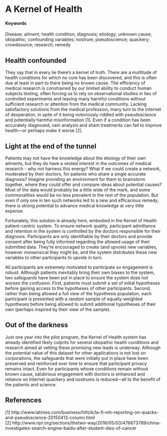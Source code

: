 # A Kernel of Health {#kernel-of-health}

#### Keywords

Disease; ailment; health condition; diagnosis; etiology; unknown cause; idiopathic; confounding variables; nostrum; pseudoscience; quackery; crowdsource; research; remedy

## Health confounded

They say that in every lie there’s a kernel of truth. There are a multitude of health conditions for which no cure has been discovered, and this is often due at least in part to there being no known cause. The efficiency of medical research is constrained by our limited ability to conduct human subjects testing, often forcing us to rely on observational studies in lieu of controlled experiments and leaving many harmful conditions without sufficient research or attention from the medical community. Lacking satisfactory solutions from the medical profession, many turn to the Internet of desperation, in spite of it being notoriously riddled with pseudoscience and potentially harmful misinformation [1]. Even if a condition has been accurately diagnosed, vain analysis and sham treatments can fail to improve health—or perhaps make it worse [2].

## Light at the end of the tunnel

Patients may not have the knowledge about the etiology of their own ailments, but they do have a vested interest in the outcomes of medical research - why not harness this energy? What if we could create a network, moderated by their doctors, for patients who share a single accurate diagnosis? Imagine providing an environment for them to brainstorm together, where they could offer and compare ideas about potential causes? Most of the data would probably be a little wide of the mark, and some commonalities would be no less prevalent in the rest of the population. But even if only one in ten such networks led to a new and efficacious remedy, there is strong potential to advance medical knowledge at very little expense. 

Fortunately, this solution is already here, embodied in the Kernel of Health patient-centric system. To ensure network quality, participant admittance and retention in the system is controlled by the doctors responsible for their diagnosis. Participants are only identifiable by their doctors and provide consent after being fully informed regarding the allowed usage of their submitted data. They're encouraged to create (and upvote) new variables, however nonsensical they might be, and the system distributes these new variables to other participants to upvote in turn. 

All participants are extremely motivated to participate so engagement is robust. Although patients inevitably bring their own biases to the system, two safeguards have been put in place to ensure the system does not worsen the confusion. First, patients must submit a set of initial hypotheses before gaining access to the hypotheses of other participants. Second, rather than being allowed a full view of the hypothesis population, each participant is presented with a random sample of equally-weighted hypotheses before being allowed to submit additional hypotheses of their own (perhaps inspired by their view of the sample). 

## Out of the darkness

Just one year into the pilot program, the Kernel of Health system has already identified likely culprits for several idiopathic health conditions and research aimed at vetting these promising new leads is underway. Although the potential value of this dataset for other applications is not lost on corporations, the safeguards that were initially put in place have been preserved and reinforced over time to ensure that participant privacy remains intact. Even for participants whose conditions remain without known cause, salubrious engagement with doctors is enhanced and reliance on Internet quackery and nostrums is reduced—all to the benefit of the patients and science.

## References

[1] http://www.latimes.com/business/hiltzik/la-fi-mh-reporting-on-quacks-and-pseudoscience-20150413-column.html  
[2] http://www.npr.org/sections/thetwo-way/2016/05/03/476673789/china-investigates-search-engine-baidu-after-student-dies-of-cancer
